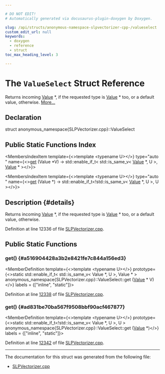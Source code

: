 ```yaml
---

# DO NOT EDIT!
# Automatically generated via docusaurus-plugin-doxygen by Doxygen.

slug: /api/structs/anonymous-namespace-slpvectorizer-cpp-/valueselect
custom_edit_url: null
keywords:
  - doxygen
  - reference
  - struct
toc_max_heading_level: 3

---
```





# The `ValueSelect` Struct Reference

<DoxygenPage pluginConfig={pluginConfig}>

Returns incoming <a href="/docs/api/classes/llvm/value">Value</a> &#42;, if the requested type is <a href="/docs/api/classes/llvm/value">Value</a> &#42; too, or a default value, otherwise. <a href="#details">More...</a>

## Declaration

<CodeBlock>struct anonymous_namespace{SLPVectorizer.cpp}::ValueSelect</CodeBlock>

## Public Static Functions Index

<MembersIndex>

<MembersIndexItem
  template={<>template &lt;typename U&gt;</>}
  type="auto "
  name={<><a href="#a516904428a3b2e8421fe7c844a156ed3">get</a> (Value &#42;V) -&gt; std::enable&#95;if&#95;t&lt; std::is&#95;same&#95;v&lt; <a href="/docs/api/classes/llvm/value">Value</a> &#42;, U &gt;, <a href="/docs/api/classes/llvm/value">Value</a> &#42; &gt;</>}>
</MembersIndexItem>

<MembersIndexItem
  template={<>template &lt;typename U&gt;</>}
  type="auto "
  name={<><a href="#ad831be70ba567f9508bbf90acf467877">get</a> (Value &#42;) -&gt; std::enable&#95;if&#95;t&lt;!std::is&#95;same&#95;v&lt; <a href="/docs/api/classes/llvm/value">Value</a> &#42;, U &gt;, U &gt;</>}>
</MembersIndexItem>

</MembersIndex>

## Description {#details}

Returns incoming <a href="/docs/api/classes/llvm/value">Value</a> &#42;, if the requested type is <a href="/docs/api/classes/llvm/value">Value</a> &#42; too, or a default value, otherwise.

Definition at line 12336 of file <a href="/docs/api/files/lib/lib/transforms/lib/transforms/vectorize/slpvectorizer-cpp">SLPVectorizer.cpp</a>.

<SectionDefinition>

## Public Static Functions

### get() {#a516904428a3b2e8421fe7c844a156ed3}

<MemberDefinition
  template={<>template &lt;typename U&gt;</>}
  prototype={<>static std::enable&#95;if&#95;t&lt; std::is&#95;same&#95;v&lt; Value &#42;, U &gt;, Value &#42; &gt; anonymous&#95;namespace&#123;SLPVectorizer.cpp&#125;::ValueSelect::get (<a href="/docs/api/classes/llvm/value">Value</a> &#42; V)</>}
  labels = {["inline", "static"]}>

Definition at line <a href="/docs/api/files/lib/lib/transforms/lib/transforms/vectorize/slpvectorizer-cpp/#l12338">12338</a> of file <a href="/docs/api/files/lib/lib/transforms/lib/transforms/vectorize/slpvectorizer-cpp">SLPVectorizer.cpp</a>.
</MemberDefinition>

### get() {#ad831be70ba567f9508bbf90acf467877}

<MemberDefinition
  template={<>template &lt;typename U&gt;</>}
  prototype={<>static std::enable&#95;if&#95;t&lt;!std::is&#95;same&#95;v&lt; Value &#42;, U &gt;, U &gt; anonymous&#95;namespace&#123;SLPVectorizer.cpp&#125;::ValueSelect::get (<a href="/docs/api/classes/llvm/value">Value</a> &#42;)</>}
  labels = {["inline", "static"]}>

Definition at line <a href="/docs/api/files/lib/lib/transforms/lib/transforms/vectorize/slpvectorizer-cpp/#l12342">12342</a> of file <a href="/docs/api/files/lib/lib/transforms/lib/transforms/vectorize/slpvectorizer-cpp">SLPVectorizer.cpp</a>.
</MemberDefinition>

</SectionDefinition>

<hr/>

The documentation for this struct was generated from the following file:

<ul>
<li><a href="/docs/api/files/lib/lib/transforms/lib/transforms/vectorize/slpvectorizer-cpp">SLPVectorizer.cpp</a></li>
</ul>

</DoxygenPage>
